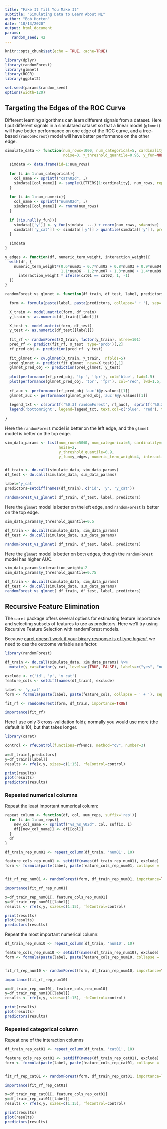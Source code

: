 ---
title: "Fake It Till You Make It"
subtitle: "Simulating Data to Learn About ML"
author: "Bob Horton"
date: "10/13/2020"
output: html_document
params:
   random_seed: 42
---

```{r setup, include=FALSE}
knitr::opts_chunk$set(echo = TRUE, cache=TRUE)
```

```{r libraries, message=FALSE}

library(dplyr)
library(randomForest)
library(glmnet)
library(ROCR)
library(ggplot2)

set.seed(params$random_seed)
options(width=120)

```

## Targeting the Edges of the ROC Curve

Different learning algorithms can learn different signals from a dataset. Here I put different signals in a simulataed dataset so that a linear model (`glmnet`) will have better performance on one edge of the ROC curve, and a tree-based (`randomForest`) model will have better performance on the other edge.


```{r simdata}

simulate_data <- function(num_rows=1000, num_categorical=5, cardinality=3, num_numeric=10, 
                          noise=0, y_threshold_quantile=0.95, y_fun=NULL, ...){
  
  simdata <- data.frame(id=1:num_rows)
  
  for (i in 1:num_categorical){
    col_name <- sprintf("cat%02d", i)
    simdata[[col_name]] <- sample(LETTERS[1:cardinality], num_rows, replace=TRUE)
  }
  
  for (i in 1:num_numeric){
    col_name <- sprintf("num%02d", i)
    simdata[[col_name]] <- rnorm(num_rows)
  }
  
  if (!is.null(y_fun)){
    simdata[['y']] <- y_fun(simdata, ...) + rnorm(num_rows, sd=noise)
    simdata[['y_cat']] <- simdata[['y']] > quantile(simdata[['y']], probs=y_threshold_quantile)
  }
  
  simdata
}

```


```{r outcome_function}

y_edges <- function(df, numeric_term_weight, interaction_weight){
  with(df, {
    numeric_term_weight*(0.6*num01 + 0.7*num02 + 0.8*num03 + 0.9*num04 + 1.0*num05 + 
                         1.1*num06 + 1.2*num07 + 1.3*num08 + 1.4*num09 + 1.5*num10) + 
      interaction_weight * ifelse(cat01 == cat02, 1, -1)
  })
}


```

```{r compare_models}

randomForest_vs_glmnet <- function(df_train, df_test, label, predictors){

  form <- formula(paste(label, paste(predictors, collapse=' + '), sep=' ~ '))

  X_train <- model.matrix(form, df_train)
  y_train <- as.numeric(df_train[[label]])

  X_test <- model.matrix(form, df_test)
  y_test <- as.numeric(df_test[[label]])
  
  fit_rf <- randomForest(X_train, factor(y_train), ntree=101)
  pred_rf <- predict(fit_rf, X_test, type='prob')[,2]
  rf_pred_obj <- prediction(pred_rf, y_test)
  
  fit_glmnet <- cv.glmnet(X_train, y_train,  nfolds=5)
  pred_glmnet <- predict(fit_glmnet, newx=X_test)[,1]
  glmnet_pred_obj <- prediction(pred_glmnet, y_test)
  
  plot(performance(rf_pred_obj, 'tpr', 'fpr'), col='blue', lwd=1.5)
  plot(performance(glmnet_pred_obj, 'tpr', 'fpr'), col='red', lwd=1.5, add=TRUE)
  
  rf_auc <- performance(rf_pred_obj,'auc')@y.values[[1]]
  glmnet_auc <- performance(glmnet_pred_obj,'auc')@y.values[[1]]
  
  legend_txt <- c(sprintf('%0.3f randomForest', rf_auc),  sprintf('%0.3f glmnet', glmnet_auc))
  legend('bottomright', legend=legend_txt, text.col=c('blue', 'red'), title='AUC', title.col='black', bty='n')
  
}

```

Here the `randomForest` model is better on the left edge, and the `glmnet` model is better on the top edge.

```{r rf_better_sensitivity}

sim_data_params <- list(num_rows=5000, num_categorical=5, cardinality=4, num_numeric=15, 
                        noise=2,
                        y_threshold_quantile=0.9, 
                        y_fun=y_edges, numeric_term_weight=4, interaction_weight=15)


df_train <- do.call(simulate_data, sim_data_params)
df_test <- do.call(simulate_data, sim_data_params)

label='y_cat'
predictors=setdiff(names(df_train), c('id', 'y', 'y_cat'))

randomForest_vs_glmnet( df_train, df_test, label, predictors)
```

Here the `glmnet` model is better on the left edge, and `randomForest` is better on the top edge.

```{r glmnet_better_sensitivity}

sim_data_params$y_threshold_quantile=0.5

df_train <- do.call(simulate_data, sim_data_params)
df_test <- do.call(simulate_data, sim_data_params)
  
randomForest_vs_glmnet( df_train, df_test, label, predictors)

```

Here the `glmnet` model is better on both edges, though the `randomForest` model has higher AUC.

```{r glmnet_better_both_ends}

sim_data_params$interaction_weight=12
sim_data_params$y_threshold_quantile=0.75

df_train <- do.call(simulate_data, sim_data_params)
df_test <- do.call(simulate_data, sim_data_params)
randomForest_vs_glmnet( df_train, df_test, label, predictors)


```

## Recursive Feature Elimination 

The `caret` package offers several options for estimating feature importance and selecting subsets of features to use as predictors. Here we'll try using Recursive Feature Selection with randomForest models.

Because [caret doesn't work if your binary response is of type _logical_](https://stackoverflow.com/questions/27303051/r-estimating-model-variance), we need to cas the outcome variable as a factor.

```{r rf_feature_importance}
library(randomForest)

df_train <- do.call(simulate_data, sim_data_params) %>% 
  mutate(y_cat=factor(y_cat, levels=c(TRUE, FALSE), labels=c("yes", "no")))

exclude <- c('id', 'y', 'y_cat')
feature_cols <- setdiff(names(df_train), exclude)

label <- 'y_cat'
form <- formula(paste(label, paste(feature_cols, collapse = ' + '), sep=' ~ '))

fit_rf <- randomForest(form, df_train, importance=TRUE)

importance(fit_rf)

```


Here I use only 3 cross-validation folds; normally you would use more (the default is 10), but that takes longer.

```{r caret_RFE}

library(caret)

control <- rfeControl(functions=rfFuncs, method="cv", number=3)
                 
x=df_train[,predictors]
y=df_train[[label]]
results <- rfe(x,y, sizes=c(1:15), rfeControl=control)

print(results)
plot(results)
predictors(results)

```


### Repeated numerical columns

Repeat the least important numerical column:

```{r repeated_num01}

repeat_column <- function(df, col, num_reps, suffix='rep'){
  for (i in 1:num_reps){
    new_col_name <- sprintf("%s_%s_%02d", col, suffix, i)
    df[[new_col_name]] <- df[[col]]
  }
  df
}

df_train_rep_num01 <- repeat_column(df_train, 'num01', 10)

feature_cols_rep_num01 <- setdiff(names(df_train_rep_num01), exclude)
form <- formula(paste(label, paste(feature_cols_rep_num01, collapse = ' + '), sep=' ~ '))


fit_rf_rep_num01 <- randomForest(form, df_train_rep_num01, importance=TRUE)

importance(fit_rf_rep_num01)

```

```{r caret_RFE_rep_num01}

x=df_train_rep_num01[, feature_cols_rep_num01]
y=df_train_rep_num01[[label]]
results <- rfe(x,y, sizes=c(1:15), rfeControl=control)

print(results)
plot(results)
predictors(results)

```


Repeat the most important numerical column:

```{r repeated_num10}

df_train_rep_num10 <- repeat_column(df_train, 'num10', 10)

feature_cols_rep_num10 <- setdiff(names(df_train_rep_num10), exclude)
form <- formula(paste(label, paste(feature_cols_rep_num10, collapse = ' + '), sep=' ~ '))


fit_rf_rep_num10 <- randomForest(form, df_train_rep_num10, importance=TRUE)

importance(fit_rf_rep_num10)

```

```{r caret_RFE_rep_num10}

x=df_train_rep_num10[, feature_cols_rep_num10]
y=df_train_rep_num10[[label]]
results <- rfe(x,y, sizes=c(1:15), rfeControl=control)

print(results)
plot(results)
predictors(results)

```

### Repeated categorical column

Repeat one of the interaction columns.

```{r repeated_categorical_columns}

df_train_rep_cat01 <- repeat_column(df_train, 'cat01', 10)

feature_cols_rep_cat01 <- setdiff(names(df_train_rep_cat01), exclude)
form <- formula(paste(label, paste(feature_cols_rep_cat01, collapse = ' + '), sep=' ~ '))


fit_rf_rep_cat01 <- randomForest(form, df_train_rep_cat01, importance=TRUE)

importance(fit_rf_rep_cat01)

```


```{r caret_RFE_rep_cat01}

x=df_train_rep_cat01[, feature_cols_rep_cat01]
y=df_train_rep_cat01[[label]]
results <- rfe(x,y, sizes=c(1:15), rfeControl=control)

print(results)
plot(results)
predictors(results)

```

